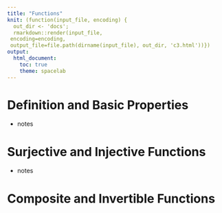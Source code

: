 ```yaml
---
title: "Functions"
knit: (function(input_file, encoding) {
  out_dir <- 'docs';
  rmarkdown::render(input_file,
 encoding=encoding,
 output_file=file.path(dirname(input_file), out_dir, 'c3.html'))})
output:
  html_document:
    toc: true
    theme: spacelab
---
```


# Definition and Basic Properties

* notes

# Surjective and Injective Functions 

* notes

# Composite and Invertible Functions 